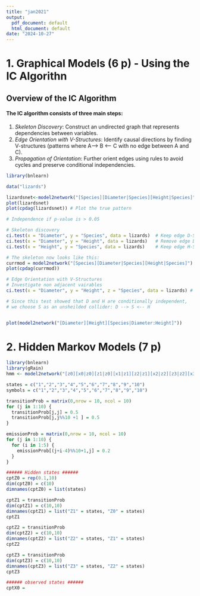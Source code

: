 ```yaml
---
title: "jan2021"
output:
  pdf_document: default
  html_document: default
date: "2024-10-27"
---
```


# 1. Graphical Models (6 p) - Using the IC Algorithn

## Overview of the IC Algorithm

#### The IC algorithm consists of three main steps:

1.  *Skeleton Discovery*: Construct an undirected graph that represents dependencies between variables.
2.  *Edge Orientation with V-Structures*: Identify causal directions by finding V-structures (patterns where A--\> B \<-- C with no edge between A and C).
3.  *Propagation of Orientation*: Further orient edges using rules to avoid cycles and preserve conditional independencies.

```r
library(bnlearn)

data("lizards")

lizardsnet<-model2network("[Species][Diameter|Species][Height|Species]") # True DAG
plot(lizardsnet)
plot(cpdag(lizardsnet)) # Plot the true pattern

# Independence if p-value is > 0.05

# Skeleton discovery
ci.test(x = "Diameter", y = "Species", data = lizards)  # Keep edge D-S. (Not independent given empty set)
ci.test(x = "Diameter", y = "Height", data = lizards)   # Remove edge D-H. (Independent given empty set)
ci.test(x = "Height", y = "Species", data = lizards)    # Keep edge H-S. (Not independent given empty set)

# The skeleton now looks like this:
currmod = model2network("[Species][Diameter|Species][Height|Species]")
plot(cpdag(currmod))

# Edge Orientation with V-Structures
# Investigate non adjacent vairables
ci.test(x = "Diameter", y = "Height", z = "Species", data = lizards) # D and H are independent given S

# Since this test showed that D and H are conditionally independent, 
# we choose S as an unsheilded collider: D --> S <-- H


plot(model2network("[Diameter][Height][Species|Diameter:Height]"))
```

# 2. Hidden Markov Models (7 p)

```r
library(bnlearn)
library(gRain)
hmm <- model2network("[z0][x0|z0][z1|z0][x1|z1][z2|z1][x2|z2][z3|z2][x3|z3]") # True DAG

states = c("1","2","3","4","5","6","7","8","9","10")
symbols = c("1","2","3","4","5","6","7","8","9","10")

transitionProb = matrix(0,nrow = 10, ncol = 10)
for (j in 1:10) {
  transitionProb[j,j] = 0.5
  transitionProb[j,j%%10 +1 ] = 0.5
}

emissionProb = matrix(0,nrow = 10, ncol = 10)
for (j in 1:10) {
  for (i in 1:5) {
    emissionProb[(j+i-4)%%10+1,j] = 0.2
  }
}

###### Hidden states ######
cptZ0 = rep(0.1,10)
dim(cptZ0) = c(10)
dimnames(cptZ0) = list(states)

cptZ1 = transitionProb
dim(cptZ1) = c(10,10)
dimnames(cptZ1) = list("Z1" = states, "Z0" = states)
cptZ1

cptZ2 = transitionProb
dim(cptZ2) = c(10,10)
dimnames(cptZ2) = list("Z2" = states, "Z1" = states)
cptZ2

cptZ3 = transitionProb
dim(cptZ3) = c(10,10)
dimnames(cptZ3) = list("Z3" = states, "Z2" = states)
cptZ3

###### observed states ######
cptX0 = 




```

